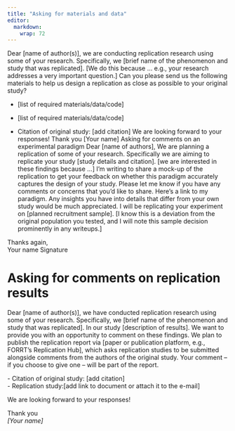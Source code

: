 ```yaml
---
title: "Asking for materials and data"
editor: 
  markdown: 
    wrap: 72
---
```


Dear \[name of author(s)\], we are conducting replication research using
some of your research. Specifically, we \[brief name of the phenomenon
and study that was replicated\]. \[We do this because … e.g., your
research addresses a very important question.\] Can you please send us
the following materials to help us design a replication as close as
possible to your original study?

-   \[list of required materials/data/code\]

-   \[list of required materials/data/code\]

-   Citation of original study: \[add citation\] We are looking forward
    to your responses! Thank you \[Your name\] Asking for comments on an
    experimental paradigm Dear \[name of authors\], We are planning a
    replication of some of your research. Specifically we are aiming to
    replicate your study \[study details and citation\]. \[we are
    interested in these findings because ...\] I’m writing to share a
    mock-up of the replication to get your feedback on whether this
    paradigm accurately captures the design of your study. Please let me
    know if you have any comments or concerns that you’d like to share.
    Here’s a link to my paradigm. Any insights you have into details
    that differ from your own study would be much appreciated. I will be
    replicating your experiment on \[planned recruitment sample\]. \[I
    know this is a deviation from the original population you tested,
    and I will note this sample decision prominently in any writeups.\]

Thanks again,\
Your name Signature

# Asking for comments on replication results

Dear \[name of author(s)\], we have conducted replication research using
some of your research. Specifically, we \[brief name of the phenomenon
and study that was replicated\]. In our study \[description of
results\]. We want to provide you with an opportunity to comment on
these findings. We plan to publish the replication report via \[paper or
publication platform, e.g., FORRT’s Replication Hub\], which asks
replication studies to be submitted alongside comments from the authors
of the original study. Your comment – if you choose to give one – will
be part of the report.

\- Citation of original study: \[add citation\]\
- Replication study:\[add link to document or attach it to the e-mail\]

We are looking forward to your responses!

Thank you\
*\[Your name\]*

